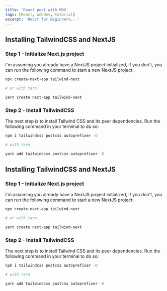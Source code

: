 ```yaml
---
title: 'React post with MDX'
tags: [React, webdev, tutorial]
excerpt: 'React for Beginners...'
---
```


## Installing TailwindCSS and NextJS

### Step 1 - Initialize Next.js project

I'm assuming you already have a NextJS project initialized, if you don't, you can run the following command to start a new NextJS project:

```bash
npx create-next-app tailwind-next

# or with Yarn

yarn create next-app tailwind-next
```

### Step 2 - Install TailwindCSS

The next step is to install Tailwind CSS and its peer dependencies. Run the following command in your terminal to do so:

```bash
npm i tailwindcss postcss autoprefixer -D

# with Yarn

yarn add tailwindcss postcss autoprefixer -D

```

## Installing TailwindCSS and NextJS

### Step 1 - Initialize Next.js project

I'm assuming you already have a NextJS project initialized, if you don't, you can run the following command to start a new NextJS project:

```bash
npx create-next-app tailwind-next

# or with Yarn

yarn create next-app tailwind-next
```

### Step 2 - Install TailwindCSS

The next step is to install Tailwind CSS and its peer dependencies. Run the following command in your terminal to do so:

```bash
npm i tailwindcss postcss autoprefixer -D

# with Yarn

yarn add tailwindcss postcss autoprefixer -D

```
